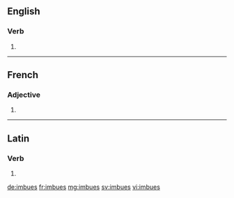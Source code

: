 ==English==

===Verb===
{{head|en}}

# {{en-third-person singular of|imbue}}

----

==French==

===Adjective===
{{fr-adj-form}} {{f-p}}

# {{feminine plural of|imbu|lang=fr}}

----

==Latin==

===Verb===
{{la-verb-form|imbuēs}}

# {{conjugation of|imbuō||2|s|fut|act|ind|lang=la}}

[[de:imbues]]
[[fr:imbues]]
[[mg:imbues]]
[[sv:imbues]]
[[vi:imbues]]
